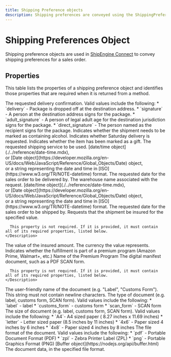 ```yaml
---
title: Shipping Preference objects
description: Shipping preferences are conveyed using the ShippingPreference object.
---
```


Shipping Preferences Object
===============================================
Shipping preference objects are used in [ShipEngine Connect](../index.mdx) to convey shipping preferences
for a sales order.

Properties
-----------------------------------------------
This table lists the properties of a shipping preference object and identifies those properties that are required when
it is returned from a method.

<Reference>

  <Field name="deliveryConfirmationType" type="string" required={false}>
    <Description>
      The requested delivery confirmation. Valid values include the following:
      * `delivery` - Package is dropped off at the destination address.
      * `signature` - A person at the destination address signs for the package.
      * `adult_signature` - A person of legal adult age for the destination jurisdiction signs for the package.
      * `direct_signature` - The person named as the recipient signs for the package.
    </Description>
  </Field>

  <Field name="containsAlcohol" type="boolean" required={false}>
    <Description>
      Indicates whether the shipment needs to be marked as containing alcohol.
    </Description>
  </Field>

  <Field name="saturdayDelivery" type="boolean" required={false}>
    <Description>
      Indicates whether Saturday delivery is requested.
    </Description>
  </Field>

  <Field name="isGift" type="boolean" required={false}>
    <Description>
      Indicates whether the item has been marked as a gift.
    </Description>
  </Field>

  <Field name="requestedShippingService" type="string" required={false}>
    <Description>
      The requested shipping service to be used.
    </Description>
  </Field>

  <Field name="deliverByDate" type="string" required={false}>
    <Type>
      [date/time object](./../reference/date-time.mdx), <br/>
      or [Date object](https://developer.mozilla.org/en-US/docs/Web/JavaScript/Reference/Global_Objects/Date) object, <br/>
      or a string representing the date and time in [ISO](https://www.w3.org/TR/NOTE-datetime) format.
    </Type>
    <Description>
      The requested date for the sales order to be delivered by.
    </Description>
  </Field>

  <Field name="requestedWarehouse" type="string" required={false}>
    <Description>
      The warehouse name associated with the request.
    </Description>
  </Field>

  <Field name="shipByDate" type="string" required={false}>
    <Type>
      [date/time object](./../reference/date-time.mdx), <br/>
      or [Date object](https://developer.mozilla.org/en-US/docs/Web/JavaScript/Reference/Global_Objects/Date) object, <br/>
      or a string representing the date and time in [ISO](https://www.w3.org/TR/NOTE-datetime) format.
    </Type>
    <Description>
      The requested date for the sales order to be shipped by.
    </Description>
  </Field>

  <Field name="insuredValue" type="object" required={false}>
    <Description>
      Requests that the shipment be insured for the specified value.

      This property is not required. If it is provided, it must contain all of its required properties, listed below.
    </Description>
  </Field>

  <Field name="insuredValue.value" type="number" required={true}>
    <Description>
      The value of the insured amount.
    </Description>
  </Field>

  <Field name="insuredValue.currency" type="string" required={true}>
    <Description>
      The currency the value represents.
    </Description>
  </Field>

  <Field name="isPremiumProgam" type="boolean" required={false}>
    <Description>
      Indicates whether the fulfillment is part of a premium program (Amazon Prime, Walmart+, etc.)
    </Description>
  </Field>

  <Field name="premiumProgramName" type="string" required={false}>
    <Description>
      Name of the Premium Program
    </Description>
  </Field>

  <Field name="documents" type="array" required={false}>
    <Description>
      The digital manifest document, such as a PDF SCAN form.

      This property is not required. If it is provided, it must contain all of its required properties, listed below.
    </Description>
  </Field>

  <Field name="documents[].name" type="string" required={false}>
    <Description>
      The user-friendly name of the document (e.g. "Label", "Customs Form"). This string must not contain newline characters.
    </Description>
  </Field>

  <Field name="documents[].type" type="string" required={true}>
    <Description>
      The type of document (e.g. label, customs form, SCAN form). Valid values include the following:
      * `label` - label
      * `customs_form` - customs form
      * `scan_form` - SCAN form
    </Description>
  </Field>

  <Field name="documents[].size" type="string" required={true}>
    <Description>
      The size of document (e.g. label, customs form, SCAN form). Valid values include the following:
      * `A4`- A4 sized paper ( 8.27 inches x 11.69 inches)
      * `letter` - Letter sized paper (8.5 inches by 11 inches)
      * `4x6` - Paper sized 4 inches by 6 inches
      * `4x8` - Paper sized 4 inches by 8 inches
    </Description>
  </Field>

  <Field name="documents[].format" type="string" required={true}>
    <Description>
      The file format of the document. Valid values include the following:
      * `pdf` - Portable Document Format (PDF)
      * `zpl` - Zebra Printer Label (ZPL)
      * `png` - Portable Graphics Format (PNG)
    </Description>
  </Field>

  <Field name="documents[].data" required={true}>
    <Type>
      [Buffer object](https://nodejs.org/api/buffer.html)
    </Type>
    <Description>
      The document data, in the specified file format.
    </Description>
  </Field>

</Reference>
